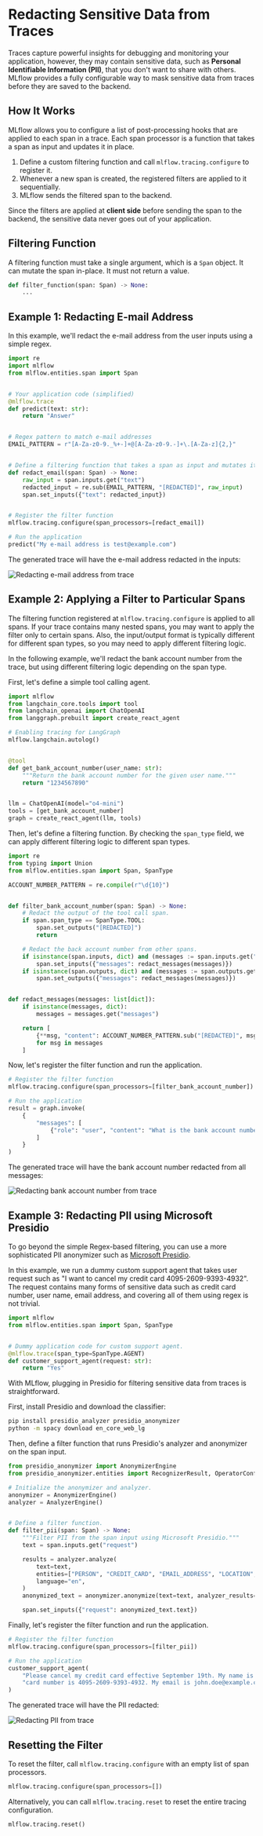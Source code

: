 
# Redacting Sensitive Data from Traces

Traces capture powerful insights for debugging and monitoring your application, however, they may contain sensitive data, such as **Personal Identifiable Information (PII)**, that you don't want to share with others. MLflow provides a fully configurable way to mask sensitive data from traces before they are saved to the backend.

## How It Works

MLflow allows you to configure a list of post-processing hooks that are applied to each span in a trace. Each span processor is a function that takes a span as input and updates it in place.

1. Define a custom filtering function and call <APILink fn="mlflow.tracing.configure">`mlflow.tracing.configure`</APILink> to register it.
2. Whenever a new span is created, the registered filters are applied to it sequentially.
3. MLflow sends the filtered span to the backend.

Since the filters are applied at **client side** before sending the span to the backend, the sensitive data never goes out of your application.

## Filtering Function

A filtering function must take a single argument, which is a <APILink fn="mlflow.entities.span.Span">`Span`</APILink> object. It can mutate the span in-place. It must not return a value.

```python
def filter_function(span: Span) -> None:
    ...
```

## Example 1: Redacting E-mail Address

In this example, we'll redact the e-mail address from the user inputs using a simple regex.

```python
import re
import mlflow
from mlflow.entities.span import Span


# Your application code (simplified)
@mlflow.trace
def predict(text: str):
    return "Answer"


# Regex pattern to match e-mail addresses
EMAIL_PATTERN = r"[A-Za-z0-9._%+-]+@[A-Za-z0-9.-]+\.[A-Za-z]{2,}"


# Define a filtering function that takes a span as input and mutates it in-place.
def redact_email(span: Span) -> None:
    raw_input = span.inputs.get("text")
    redacted_input = re.sub(EMAIL_PATTERN, "[REDACTED]", raw_input)
    span.set_inputs({"text": redacted_input})


# Register the filter function
mlflow.tracing.configure(span_processors=[redact_email])

# Run the application
predict("My e-mail address is test@example.com")
```

The generated trace will have the e-mail address redacted in the inputs:

![Redacting e-mail address from trace](/images/llms/tracing/masking/pii_masking_simple.png)

## Example 2: Applying a Filter to Particular Spans

The filtering function registered at <APILink fn="mlflow.tracing.configure">`mlflow.tracing.configure`</APILink> is applied to all spans. If your trace contains many nested spans, you may want to apply the filter only to certain spans. Also, the input/output format is typically different for different span types, so you may need to apply different filtering logic.

In the following example, we'll redact the bank account number from the trace, but using different filtering logic depending on the span type.

First, let's define a simple tool calling agent.

```python
import mlflow
from langchain_core.tools import tool
from langchain_openai import ChatOpenAI
from langgraph.prebuilt import create_react_agent

# Enabling tracing for LangGraph
mlflow.langchain.autolog()


@tool
def get_bank_account_number(user_name: str):
    """Return the bank account number for the given user name."""
    return "1234567890"


llm = ChatOpenAI(model="o4-mini")
tools = [get_bank_account_number]
graph = create_react_agent(llm, tools)
```

Then, let's define a filtering function. By checking the `span_type` field, we can apply different filtering logic to different span types.

```python
import re
from typing import Union
from mlflow.entities.span import Span, SpanType

ACCOUNT_NUMBER_PATTERN = re.compile(r"\d{10}")


def filter_bank_account_number(span: Span) -> None:
    # Redact the output of the tool call span.
    if span.span_type == SpanType.TOOL:
        span.set_outputs("[REDACTED]")
        return

    # Redact the back account number from other spans.
    if isinstance(span.inputs, dict) and (messages := span.inputs.get("messages")):
        span.set_inputs({"messages": redact_messages(messages)})
    if isinstance(span.outputs, dict) and (messages := span.outputs.get("messages")):
        span.set_outputs({"messages": redact_messages(messages)})


def redact_messages(messages: list[dict]):
    if isinstance(messages, dict):
        messages = messages.get("messages")

    return [
        {**msg, "content": ACCOUNT_NUMBER_PATTERN.sub("[REDACTED]", msg["content"])}
        for msg in messages
    ]
```

Now, let's register the filter function and run the application.

```python
# Register the filter function
mlflow.tracing.configure(span_processors=[filter_bank_account_number])

# Run the application
result = graph.invoke(
    {
        "messages": [
            {"role": "user", "content": "What is the bank account number for John Doe?"}
        ]
    }
)
```

The generated trace will have the bank account number redacted from all messages:

![Redacting bank account number from trace](/images/llms/tracing/masking/pii_masking_langgraph.png)

## Example 3: Redacting PII using Microsoft Presidio

To go beyond the simple Regex-based filtering, you can use a more sophisticated PII anonymizer such as [Microsoft Presidio](https://microsoft.github.io/presidio/anonymizer/).

In this example, we run a dummy custom support agent that takes user request such as "I want to cancel my credit card 4095-2609-9393-4932". The request contains many forms of sensitive data such as credit card number, user name, email address, and covering all of them using regex is not trivial.

```python
import mlflow
from mlflow.entities.span import Span, SpanType


# Dummy application code for custom support agent.
@mlflow.trace(span_type=SpanType.AGENT)
def customer_support_agent(request: str):
    return "Yes"
```

With MLflow, plugging in Presidio for filtering sensitive data from traces is straightforward.

First, install Presidio and download the classifier:

```bash
pip install presidio_analyzer presidio_anonymizer
python -m spacy download en_core_web_lg
```

Then, define a filter function that runs Presidio's analyzer and anonymizer on the span input.

```python
from presidio_anonymizer import AnonymizerEngine
from presidio_anonymizer.entities import RecognizerResult, OperatorConfig

# Initialize the anonymizer and analyzer.
anonymizer = AnonymizerEngine()
analyzer = AnalyzerEngine()


# Define a filter function.
def filter_pii(span: Span) -> None:
    """Filter PII from the span input using Microsoft Presidio."""
    text = span.inputs.get("request")

    results = analyzer.analyze(
        text=text,
        entities=["PERSON", "CREDIT_CARD", "EMAIL_ADDRESS", "LOCATION", "DATE_TIME"],
        language="en",
    )
    anonymized_text = anonymizer.anonymize(text=text, analyzer_results=results)

    span.set_inputs({"request": anonymized_text.text})
```

Finally, let's register the filter function and run the application.

```python
# Register the filter function
mlflow.tracing.configure(span_processors=[filter_pii])

# Run the application
customer_support_agent(
    "Please cancel my credit card effective September 19th. My name is John Doe and my credit "
    "card number is 4095-2609-9393-4932. My email is john.doe@example.com and I live in Amsterdam."
)
```

The generated trace will have the PII redacted:

![Redacting PII from trace](/images/llms/tracing/masking/pii_masking_presidio.png)

## Resetting the Filter

To reset the filter, call <APILink fn="mlflow.tracing.configure">`mlflow.tracing.configure`</APILink> with an empty list of span processors.

```python
mlflow.tracing.configure(span_processors=[])
```

Alternatively, you can call <APILink fn="mlflow.tracing.reset">`mlflow.tracing.reset`</APILink> to reset the entire tracing configuration.

```python
mlflow.tracing.reset()
```
